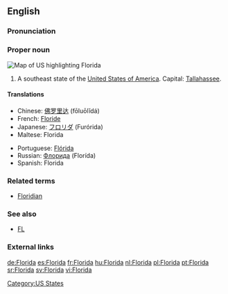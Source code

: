 ==English==

===Pronunciation===
{{rfap}}

===Proper noun===
[[Image:Map of USA highlighting Florida.png|thumb|right|Map of US highlighting Florida]]
{{en-proper noun}}

# A southeast state of the [[United States of America]]. Capital: [[Tallahassee]].

====Translations====
{{top}}
*Chinese: [[佛罗里达]] (fōluōlĭdá)
*French: [[Floride]] {{f}}
*Japanese: [[フロリダ]] (Furórida)
*Maltese: Florida
{{mid}}
*Portuguese: [[Flórida]] {{f}}
*Russian: [[Флорида]] (Florída) {{f}}
*Spanish: Florida {{f}}
{{bottom}}

===Related terms===
*[[Floridian]]

===See also===
*[[FL]]

===External links===
{{pedialite}}

[[Category:US States]]

[[de:Florida]]
[[es:Florida]]
[[fr:Florida]]
[[hu:Florida]]
[[nl:Florida]]
[[pl:Florida]]
[[pt:Florida]]
[[sr:Florida]]
[[sv:Florida]]
[[vi:Florida]]